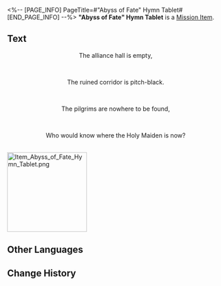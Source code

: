<%-- [PAGE_INFO]
PageTitle=#"Abyss of Fate" Hymn Tablet#
[END_PAGE_INFO] --%>
{{Item Infobox
|id          = 150056
|image       = Item Abyss of Fate Hymn Tablet.png{{subst:void|<!--$UPLOAD:<<SpriteOutput/ItemFigures/150056.png>-<Item Abyss of Fate Hymn Tablet.png>-<Item Icons>>-->}}
|type        = Mission Item
|invCategory = Missions
|rarity      = 3
|effect      = 
|description = A tablet inscribed with hymns and other writings, prophesying towards the end. It is said that within these fragments lies a secret so profound that it longs to be uncovered.
}}
{{Description|''"Prophecies never carry their message in plain words." &mdash; Anonymous Priest''}}
'''"Abyss of Fate" Hymn Tablet''' is a [[Mission Item]].

==Text==
<div align="center">{{Color|Keyword|"Abyss of Fate" Hymn Tablet}}</div>
<div align="center">The alliance hall is empty,</div><br /><div align="center">The ruined corridor is pitch-black.</div><br /><div align="center">The pilgrims are nowhere to be found,</div><br /><div align="center">Who would know where the Holy Maiden is now?</div><br />
[[File:Item Abyss of Fate Hymn Tablet.png|185px]]{{subst:void|<!--$UPLOAD:<<SpriteOutput/Mission/TeasureMap/PicTreasureMapA102.png>-<Item Abyss of Fate Hymn Tablet.png>-<Item Images>>-->}}

==Other Languages==
{{Other Languages
|en   = "Abyss of Fate" Hymn Tablet
|zhs  = 「命运重渊」的颂言石板
|zht  = 「命運重淵」的頌言石板
|ja   = 「運命の深淵」の頌歌石板
|ko   = 「운명의 심연」의 송가 석판
|es   = Losa con himno del Abismo del Destino
|fr   = Tablette prophétique de l'Abîme du Destin
|ru   = Скрижаль оды Омута судьбы
|th   = แผ่นหินสดุดีใน "ห้วงลึกแห่งชะตา"
|vi   = Phiến Đá Ca Tụng "Vực Thẳm Định Mệnh"
|de   = Hymnentafel: „Abgrund des Schicksals“
|id   = Prasasti Ode "Jurang Takdir"
|pt   = Tabuleta de Hinos do Abismo do Destino
}}

==Change History==
{{Change History|3.0}}